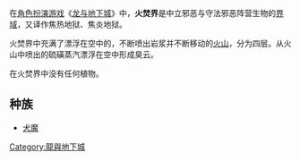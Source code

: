 在[[角色扮演游戏|角色扮演游戏]]《[[龙与地下城|龙与地下城]]》中，'''火焚界'''是中立邪恶与守法邪恶阵营生物的[[界域|界域]]，又译作焦热地狱、焦炎地狱。

火焚界中充满了漂浮在空中的，不断喷出岩浆并不断移动的[[火山|火山]]，分为四层。从火山中喷出的硫磺蒸汽漂浮在空中形成臭云。

在火焚界中没有任何植物。

== 种族 ==

* [[犬魔|犬魔]]

[[Category:龍與地下城|Category:龍與地下城]]

{{rpg-stub}}